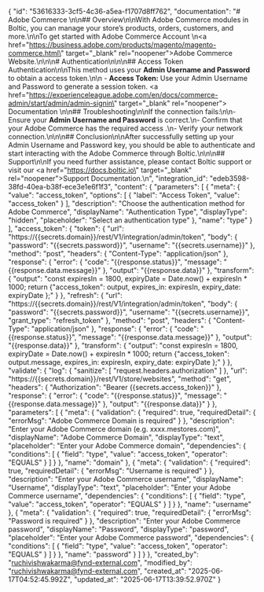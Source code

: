 {
    "id": "53616333-3cf5-4c36-a5ea-f1707d8ff762",
    "documentation": "# Adobe Commerce \n\n## Overview\n\nWith Adobe Commerce modules in Boltic, you can manage your store’s products, orders, customers, and more.\n\nTo get started with Adobe Commerce Account \n<a href=\"https://business.adobe.com/products/magento/magento-commerce.html\" target=\"_blank\" rel=\"noopener\">Adobe Commerce Website</a>.\n\n\n# Authentication\n\n\n##  Access Token Authentication\n\nThis method uses your **Admin Username and Password** to obtain a access token.\n\n  - **Access Token:** Use your Admin Username and Password to generate a session token.  <a href=\"https://experienceleague.adobe.com/en/docs/commerce-admin/start/admin/admin-signin\" target=\"_blank\" rel=\"noopener\"> <span> Documentation</span> </a>\n\n## Troubleshooting\n\nIf the connection fails:\n\n-   Ensure your **Admin Username and Password** is correct.\n-   Confirm that your Adobe Commerce has the required access .\n-   Verify your network connection.\n\n\n## Conclusion\n\nAfter successfully setting up your Admin Username and Password key, you should be able to authenticate and start interacting with the Adobe Commerce through Boltic.\n\n\n## Support\n\nIf you need further assistance, please contact Boltic support or visit our <a href=\"https://docs.boltic.io\" target=\"_blank\" rel=\"noopener\">Support Documentation</a>.\n",
    "integration_id": "edeb3598-38fd-40ea-b38f-ece3e1e6f1f3",
    "content": {
        "parameters": [
            {
                "meta": {
                    "value": "access_token",
                    "options": [
                        {
                            "label": "Access Token",
                            "value": "access_token"
                        }
                    ],
                    "description": "Choose the authentication method for Adobe Commerce",
                    "displayName": "Authentication Type",
                    "displayType": "hidden",
                    "placeholder": "Select an authentication type"
                },
                "name": "type"
            }
        ],
        "access_token": {
            "token": {
                "url": "https://{{secrets.domain}}/rest/V1/integration/admin/token",
                "body": {
                    "password": "{{secrets.password}}",
                    "username": "{{secrets.username}}"
                },
                "method": "post",
                "headers": {
                    "Content-Type": "application/json"
                },
                "response": {
                    "error": {
                        "code": "{{response.status}}",
                        "message": "{{response.data.message}}"
                    },
                    "output": "{{response.data}}"
                },
                "transform": {
                    "output": "const expiresIn = 1800, expiryDate = Date.now() + expiresIn * 1000; return {\"access_token\": output, expires_in: expiresIn, expiry_date: expiryDate };"
                }
            },
            "refresh": {
                "url": "https://{{secrets.domain}}/rest/V1/integration/admin/token",
                "body": {
                    "password": "{{secrets.password}}",
                    "username": "{{secrets.username}}",
                    "grant_type": "refresh_token"
                },
                "method": "post",
                "headers": {
                    "Content-Type": "application/json"
                },
                "response": {
                    "error": {
                        "code": "{{response.status}}",
                        "message": "{{response.data.message}}"
                    },
                    "output": "{{response.data}}"
                },
                "transform": {
                    "output": "const expiresIn = 1800, expiryDate = Date.now() + expiresIn * 1000; return {\"access_token\": output.message, expires_in: expiresIn, expiry_date: expiryDate };"
                }
            },
            "validate": {
                "log": {
                    "sanitize": [
                        "request.headers.authorization"
                    ]
                },
                "url": "https://{{secrets.domain}}/rest/V1/store/websites",
                "method": "get",
                "headers": {
                    "Authorization": "Bearer {{secrets.access_token}}"
                },
                "response": {
                    "error": {
                        "code": "{{response.status}}",
                        "message": "{{response.data.message}}"
                    },
                    "output": "{{response.data}}"
                }
            },
            "parameters": [
                {
                    "meta": {
                        "validation": {
                            "required": true,
                            "requiredDetail": {
                                "errorMsg": "Adobe Commerce Domain is required"
                            }
                        },
                        "description": "Enter your Adobe Commerce domain (e.g. xxxx.mestores.com)",
                        "displayName": "Adobe Commerce Domain",
                        "displayType": "text",
                        "placeholder": "Enter your Adobe Commerce domain",
                        "dependencies": {
                            "conditions": [
                                {
                                    "field": "type",
                                    "value": "access_token",
                                    "operator": "EQUALS"
                                }
                            ]
                        }
                    },
                    "name": "domain"
                },
                {
                    "meta": {
                        "validation": {
                            "required": true,
                            "requiredDetail": {
                                "errorMsg": "Username is required"
                            }
                        },
                        "description": "Enter your Adobe Commerce username",
                        "displayName": "Username",
                        "displayType": "text",
                        "placeholder": "Enter your Adobe Commerce username",
                        "dependencies": {
                            "conditions": [
                                {
                                    "field": "type",
                                    "value": "access_token",
                                    "operator": "EQUALS"
                                }
                            ]
                        }
                    },
                    "name": "username"
                },
                {
                    "meta": {
                        "validation": {
                            "required": true,
                            "requiredDetail": {
                                "errorMsg": "Password is required"
                            }
                        },
                        "description": "Enter your Adobe Commerce password",
                        "displayName": "Password",
                        "displayType": "password",
                        "placeholder": "Enter your Adobe Commerce password",
                        "dependencies": {
                            "conditions": [
                                {
                                    "field": "type",
                                    "value": "access_token",
                                    "operator": "EQUALS"
                                }
                            ]
                        }
                    },
                    "name": "password"
                }
            ]
        }
    },
    "created_by": "ruchivishwakarma@fynd-external.com",
    "modified_by": "ruchivishwakarma@fynd-external.com",
    "created_at": "2025-06-17T04:52:45.992Z",
    "updated_at": "2025-06-17T13:39:52.970Z"
}